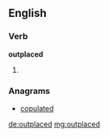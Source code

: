 ==English==

===Verb===
'''outplaced'''

# {{past of|outplace}}

===Anagrams===
* [[copulated#English|copulated]]

[[de:outplaced]]
[[mg:outplaced]]
